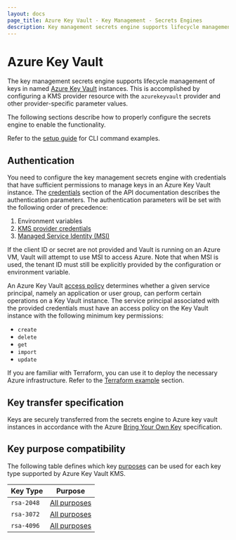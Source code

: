 ```yaml
---
layout: docs
page_title: Azure Key Vault - Key Management - Secrets Engines
description: Key management secrets engine supports lifecycle management of keys in Azure Key Vault instances.
---
```


# Azure Key Vault

The key management secrets engine supports lifecycle management of keys in named
[Azure Key Vault](https://docs.microsoft.com/en-us/azure/key-vault/) instances.
This is accomplished by configuring a KMS provider resource with the `azurekeyvault`
provider and other provider-specific parameter values.

The following sections describe how to properly configure the secrets engine to enable
the functionality.

Refer to the [setup guide](/vault/docs/secrets/key-management/azurekeyvault/setup) for CLI command examples.

## Authentication

You need to configure the key management secrets engine with credentials that have sufficient
permissions to manage keys in an Azure Key Vault instance. The [credentials](/vault/api-docs/secret/key-management/azurekeyvault#credentials) section of the API documentation describes the authentication parameters. The authentication parameters will be set with the following order
of precedence:

1. Environment variables
2. [KMS provider credentials](/vault/api-docs/secret/key-management/azurekeyvault#credentials)
3. [Managed Service Identity (MSI)](https://docs.microsoft.com/en-us/azure/active-directory/managed-service-identity/overview)

If the client ID or secret are not provided and Vault is running on an Azure VM, Vault will attempt
to use MSI to access Azure. Note that when MSI is used, the tenant ID must still be explicitly provided by the configuration or environment variable.

An Azure Key Vault [access policy](https://docs.microsoft.com/en-us/azure/key-vault/general/assign-access-policy-portal) determines whether a given service principal, namely an application or user group, can perform certain operations on a Key Vault instance. The service principal associated with the provided credentials must have an access policy on the Key Vault instance with the following minimum key permissions:

- `create`
- `delete`
- `get`
- `import`
- `update`

<Tip title="Use Terraform">

If you are familiar with Terraform, you can use it to deploy the necessary Azure infrastructure. Refer to the [Terraform example](/vault/docs/secrets/key-management/azurekeyvault/setup#terraform-example) section.

</Tip>

## Key transfer specification

Keys are securely transferred from the secrets engine to Azure key vault instances in accordance
with the Azure [Bring Your Own Key](https://docs.microsoft.com/en-us/azure/key-vault/keys/byok-specification)
specification.

## Key purpose compatibility

The following table defines which key [purposes](/vault/api-docs/secret/key-management#purpose) can be used
for each key type supported by Azure Key Vault KMS.

| Key Type       | Purpose                                                 |
| -------------- | ------------------------------------------------------- |
| `rsa-2048`     | [All purposes](/vault/api-docs/secret/key-management#purpose) |
| `rsa-3072`     | [All purposes](/vault/api-docs/secret/key-management#purpose) |
| `rsa-4096`     | [All purposes](/vault/api-docs/secret/key-management#purpose) |
